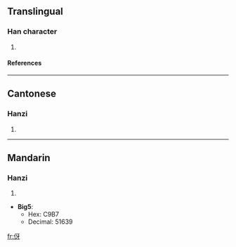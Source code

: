 ==Translingual==
===Han character===
{{Han char|rad=人|as=04|sn=6|four=2724<sub>0</sub>|canj=人一女竹 (OMVH)}}
# {{defn|Han}}
====References====
{{Han ref|kx=0096.121|hdz=10120.060|uh=4F22|ud=20258}}
----
==Cantonese==
===Hanzi===
{{yue-hanzi|jyut=|y=nga4}}
# {{defn|Cantonese}}
----
==Mandarin==
===Hanzi===
{{cmn-hanzi|pin=[[yá]] ([[ya2]])|wg=ya<sup>2</sup>}}
# {{defn|Mandarin}}



* '''Big5''':
** Hex: C9B7
** Decimal: 51639

[[fr:伢]]